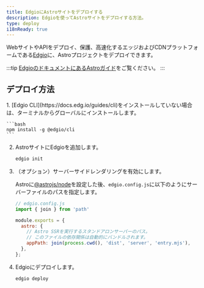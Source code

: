 ```yaml
---
title: EdgioにAstroサイトをデプロイする
description: Edgioを使ってAstroサイトをデプロイする方法。
type: deploy
i18nReady: true
---
```


WebサイトやAPIをデプロイ、保護、高速化するエッジおよびCDNプラットフォームである[Edgio](https://www.edg.io/)に、Astroプロジェクトをデプロイできます。

:::tip
[EdgioのドキュメントにあるAstroガイド](https://docs.edg.io/guides/astro)をご覧ください。
:::

## デプロイ方法

<Steps>
1. [Edgio CLI](https://docs.edg.io/guides/cli)をインストールしていない場合は、ターミナルからグローバルにインストールします。

    ```bash
    npm install -g @edgio/cli
    ```

2. AstroサイトにEdgioを追加します。

    ```bash
    edgio init
    ```

3. （オプション）サーバーサイドレンダリングを有効にします。

    Astroに[@astrojs/node](/ja/guides/integrations-guide/node/)を設定した後、`edgio.config.js`に以下のようにサーバーファイルのパスを指定します。

    ```js ins={2,5-9}
    // edgio.config.js
    import { join } from 'path'

    module.exports = {
      astro: {
        // Astro SSRを実行するスタンドアロンサーバーのパス。
        // このファイルの依存関係は自動的にバンドルされます。
        appPath: join(process.cwd(), 'dist', 'server', 'entry.mjs'),
      },
    };
    ```

4. Edgioにデプロイします。

    ```bash
    edgio deploy
    ```
</Steps>
